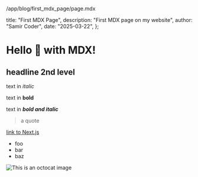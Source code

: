 /app/blog/first_mdx_page/page.mdx

  title: "First MDX Page",
  description: "First MDX page on my website",
  author: "Samir Coder",
  date: "2025-03-22",
};

# Hello 👋 with MDX!

## headline 2nd level

text in _italic_

text in **bold**

text in **_bold and italic_**

> a quote

[link to Next.js](https://nextjs.org)

- foo
- bar
- baz

![This is an octocat image](https://myoctocat.com/assets/images/base-octocat.svg "I'm the title of the octocat image")
